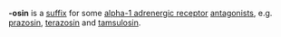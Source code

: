 '''-osin''' is a [[suffix]] for some [[alpha-1 adrenergic receptor]] [[antagonists]], e.g. [[prazosin]], [[terazosin]] and [[tamsulosin]].

{{stub}}